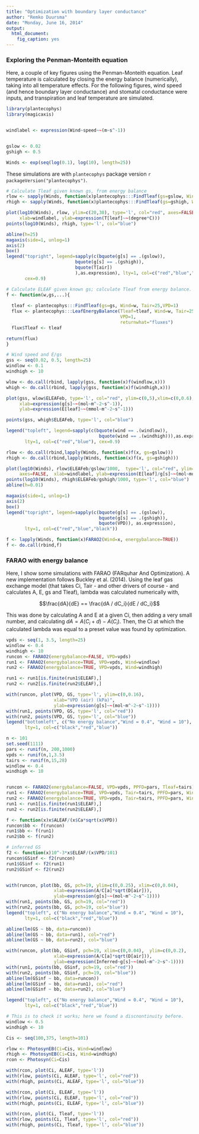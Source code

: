 ```yaml
---
title: "Optimization with boundary layer conductance"
author: "Remko Duursma"
date: "Monday, June 16, 2014"
output:
  html_document:
    fig_caption: yes
---
```



### Exploring the Penman-Monteith equation

Here, a couple of key figures using the Penman-Monteith equation. Leaf temperature is calculated by closing the energy balance (numerically), taking into all temperature effects. For the following figures, wind speed (and hence boundary layer conductance) and stomatal conductance were inputs, and transpiration and leaf temperature are simulated.


```r
library(plantecophys)
library(magicaxis)


windlabel <- expression(Wind~speed~~(m~s^-1))


gslow <- 0.02
gshigh <- 0.5

Winds <- exp(seq(log(0.1), log(10), length=25))
```

These simulations are with `plantecophys` package version `r packageVersion("plantecophys")`.


```r

# Calculate Tleaf given known gs, from energy balance
rlow <- sapply(Winds, function(x)plantecophys:::FindTleaf(gs=gslow, Wind=x, Tair=25))
rhigh <- sapply(Winds, function(x)plantecophys:::FindTleaf(gs=gshigh, Wind=x, Tair=25))

plot(log10(Winds), rlow, ylim=c(20,30), type='l', col="red", axes=FALSE,
     xlab=windlabel, ylab=expression(T[leaf]~~(degree*C)))
points(log10(Winds), rhigh, type='l', col="blue")

abline(h=25)
magaxis(side=1, unlog=1)
axis(2)
box()
legend("topright", legend=sapply(c(bquote(g[s] == .(gslow)),
                          bquote(g[s] == .(gshigh)),
                          bquote(T[air])
                          ),as.expression), lty=1, col=c("red","blue","black"),
       cex=0.9)
```



```r

# Calculate ELEAF given known gs; calculate Tleaf from energy balance.
f <- function(w,gs,...){
  
  tleaf <- plantecophys:::FindTleaf(gs=gs, Wind=w, Tair=25,VPD=1)
  flux <- plantecophys:::LeafEnergyBalance(Tleaf=tleaf, Wind=w, Tair=25, gs=gs, 
                                           VPD=1,
                                           returnwhat="fluxes")
  flux$Tleaf <- tleaf

return(flux)
}

# Wind speed and E/gs
gss <- seq(0.02, 0.5, length=25)
windlow <- 0.1
windhigh <- 10

wlow <- do.call(rbind, lapply(gss, function(x)f(windlow,x)))
whigh <- do.call(rbind, lapply(gss, function(x)f(windhigh,x)))

plot(gss, wlow$ELEAFeb, type='l', col="red", ylim=c(0,5),xlim=c(0,0.6),
     xlab=expression(g[s]~~(mol~m^-2~s^-1)),
     ylab=expression(E[leaf]~~(mmol~m^-2~s^-1)))

points(gss, whigh$ELEAFeb, type='l', col="blue")

legend("topleft", legend=sapply(c(bquote(wind == .(windlow)),
                                   bquote(wind == .(windhigh))),as.expression), 
       lty=1, col=c("red","blue"), cex=0.9)
```




```r
rlow <- do.call(rbind,lapply(Winds, function(x)f(x, gs=gslow)))
rhigh <- do.call(rbind,lapply(Winds, function(x)f(x, gs=gshigh)))

plot(log10(Winds), rlow$ELEAFeb/gslow/1000,  type='l', col="red", ylim=c(0,0.02),
     axes=FALSE,  xlab=windlabel, ylab=expression(E[leaf]/g[s]~~(mol~mol^-1)))
points(log10(Winds), rhigh$ELEAFeb/gshigh/1000, type='l', col="blue")
abline(h=0.01)

magaxis(side=1, unlog=1)
axis(2)
box()
legend("topright", legend=sapply(c(bquote(g[s] == .(gslow)),
                                   bquote(g[s] == .(gshigh)),
                                   bquote(VPD)), as.expression),
       lty=1, col=c("red","blue","black"))

f <- lapply(Winds, function(x)FARAO2(Wind=x, energybalance=TRUE))
f <- do.call(rbind,f)
```




### FARAO with energy balance

Here, I show some simulations with FARAO (FARquhar And Optimization). A new implementation follows Buckley et al. (2014). Using the leaf gas exchange model (that takes Ci, Tair - and other drivers of course - and calculates A, E, gs and Tleaf), lambda was calculated numerically with,

$$\frac{dA}{dE} == \frac{dA / dC_i}{dE / dC_i}$$

This was done by calculating A and E at a given Ci, then adding a very small number, and calculating $dA = A(C_i+d) - A(C_i)$. Then, the Ci at which the calculated lambda was equal to a preset value was found by optimization.


```r
vpds <- seq(1, 3.5, length=25)
windlow <- 0.4
windhigh <- 10
runcon <- FARAO2(energybalance=FALSE, VPD=vpds)
run1 <- FARAO2(energybalance=TRUE, VPD=vpds, Wind=windlow)
run2 <- FARAO2(energybalance=TRUE, VPD=vpds, Wind=windhigh)

run1 <- run1[is.finite(run1$ELEAF),]
run2 <- run2[is.finite(run2$ELEAF),]

with(runcon, plot(VPD, GS, type='l', ylim=c(0,0.16),
                  xlab="VPD (air) (kPa)",
                  ylab=expression(g[s]~~(mol~m^-2~s^-1))))
with(run1, points(VPD, GS, type='l', col="red"))
with(run2, points(VPD, GS, type='l', col="blue"))
legend("bottomleft", c("No energy balance","Wind = 0.4", "Wind = 10"),
       lty=1, col=c("black","red","blue"))

```


```r

n <- 101
set.seed(1111)
pars <- runif(n, 200,1000)
vpds <- runif(n,1,3.5)
tairs <- runif(n,15,28)
windlow <- 0.4
windhigh <- 10


runcon <- FARAO2(energybalance=FALSE, VPD=vpds, PPFD=pars, Tleaf=tairs)
run1 <- FARAO2(energybalance=TRUE, VPD=vpds, Tair=tairs, PPFD=pars, Wind=windlow)
run2 <- FARAO2(energybalance=TRUE, VPD=vpds, Tair=tairs, PPFD=pars, Wind=windhigh)
run1 <- run1[is.finite(run1$ELEAF),]
run2 <- run2[is.finite(run2$ELEAF),]

f <- function(x)x$ALEAF/(x$Ca*sqrt(x$VPD))
runcon$bb <- f(runcon)
run1$bb <- f(run1)
run2$bb <- f(run2)

# inferred GS
f2 <- function(x)10^-3*x$ELEAF/(x$VPD/101)
runcon$GSinf <- f2(runcon)
run1$GSinf <- f2(run1)
run2$GSinf <- f2(run2)


with(runcon, plot(bb, GS, pch=19, ylim=c(0,0.25), xlim=c(0,0.04),
                  xlab=expression(A/C[a]*sqrt(D[air])), 
                  ylab=expression(g[s]~~(mol~m^-2~s^-1))))
with(run1, points(bb, GS, pch=19, col="red"))
with(run2, points(bb, GS, pch=19, col="blue"))
legend("topleft", c("No energy balance","Wind = 0.4", "Wind = 10"),
       lty=1, col=c("black","red","blue"))

abline(lm(GS ~ bb, data=runcon))
abline(lm(GS ~ bb, data=run1), col="red")
abline(lm(GS ~ bb, data=run2), col="blue")
```


```r

with(runcon, plot(bb, GSinf, pch=19, xlim=c(0,0.04),  ylim=c(0,0.2), 
                  xlab=expression(A/C[a]*sqrt(D[air])), 
                  ylab=expression(Inferred~g[s]~~(mol~m^-2~s^-1))))
with(run1, points(bb, GSinf, pch=19, col="red"))
with(run2, points(bb, GSinf, pch=19, col="blue"))
abline(lm(GSinf ~ bb, data=runcon))
abline(lm(GSinf ~ bb, data=run1), col="red")
abline(lm(GSinf ~ bb, data=run2), col="blue")

legend("topleft", c("No energy balance","Wind = 0.4", "Wind = 10"),
       lty=1, col=c("black","red","blue"))

```







```r
# This is to check it works; here we found a discnontinuity before.
windlow <- 0.5
windhigh <- 10

Cis <- seq(100,375, length=101)

rlow <- PhotosynEB(Ci=Cis, Wind=windlow)
rhigh <- PhotosynEB(Ci=Cis, Wind=windhigh)
rcon <- Photosyn(Ci=Cis)

with(rcon, plot(Ci, ALEAF, type='l'))
with(rlow, points(Ci, ALEAF, type='l', col="red"))
with(rhigh, points(Ci, ALEAF, type='l', col="blue"))

with(rcon, plot(Ci, ELEAF, type='l'))
with(rlow, points(Ci, ELEAF, type='l', col="red"))
with(rhigh, points(Ci, ELEAF, type='l', col="blue"))

with(rcon, plot(Ci, Tleaf, type='l'))
with(rlow, points(Ci, Tleaf, type='l', col="red"))
with(rhigh, points(Ci, Tleaf, type='l', col="blue"))
```











